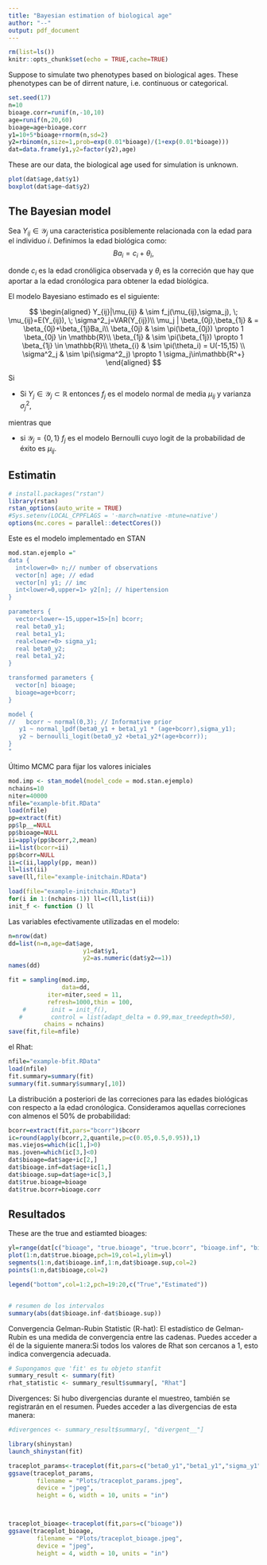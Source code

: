 ```yaml
---
title: "Bayesian estimation of biological age"
author: "--"
output: pdf_document
---
```


```r
rm(list=ls())
knitr::opts_chunk$set(echo = TRUE,cache=TRUE)
```

Suppose to simulate two phenotypes based on biological ages. These phenotypes can be of dirrent nature, i.e. continuous or categorical.

```r
set.seed(17)
n=10
bioage.corr=runif(n,-10,10)
age=runif(n,20,60)
bioage=age+bioage.corr
y1=10+5*bioage+rnorm(n,sd=2)
y2=rbinom(n,size=1,prob=exp(0.01*bioage)/(1+exp(0.01*bioage)))
dat=data.frame(y1,y2=factor(y2),age)
```

These are our data, the biological age used for simulation is unknown.

```r
plot(dat$age,dat$y1)
boxplot(dat$age~dat$y2)
```


## The Bayesian model

Sea $Y_{ij} \in \mathcal{Y}_j$ una caracteristica posiblemente relacionada con la edad para el individuo $i$. Definimos la edad biológica como:
$$Ba_i=c_i+\theta_i,$$

donde $c_i$ es la edad cronóligica observada y $\theta_i$ es la correción que hay que aportar a la edad cronólogica para obtener la edad biológica.

El modelo Bayesiano estimado es el siguiente:

$$
\begin{aligned}
Y_{ij}|\mu_{ij} & \sim f_j(\mu_{ij},\sigma_j), \; \mu_{ij}=E(Y_{ij}), \; \sigma^2_j=VAR(Y_{ij})\\
\mu_j | \beta_{0j},\beta_{1j} & = \beta_{0j}+\beta_{1j}Ba_i\\
\beta_{0j} & \sim \pi(\beta_{0j}) \propto 1 \beta_{0j} \in \mathbb{R}\\
\beta_{1j} & \sim \pi(\beta_{1j}) \propto 1 \beta_{1j} \in \mathbb{R}\\
\theta_{i} & \sim \pi(\theta_i) = U(-15,15) \\
\sigma^2_j & \sim \pi(\sigma^2_j) \propto 1 \sigma_j\in\mathbb{R^+}
\end{aligned}
$$

Si 

- Si $Y_j \in \mathcal{Y}_j \subset \mathbb{R}$ entonces $f_j$ es el modelo normal de media $\mu_{ij}$ y varianza $\sigma^2_j$,

mientras que 

- si $\mathcal{Y}_j = \{0,1\}$ $f_j$ es el modelo Bernoulli cuyo logit de la probabilidad de éxito es $\mu_{ij}$.



## Estimatin

```r
# install.packages("rstan")
library(rstan)
rstan_options(auto_write = TRUE)
#Sys.setenv(LOCAL_CPPFLAGS = '-march=native -mtune=native')
options(mc.cores = parallel::detectCores())
```

Este es el modelo implementado en STAN

```r
mod.stan.ejemplo ="
data {
  int<lower=0> n;// number of observations
  vector[n] age; // edad
  vector[n] y1; // imc
  int<lower=0,upper=1> y2[n]; // hipertension
}

parameters {
  vector<lower=-15,upper=15>[n] bcorr;
  real beta0_y1;
  real beta1_y1;
  real<lower=0> sigma_y1;
  real beta0_y2;
  real beta1_y2;
}

transformed parameters {
  vector[n] bioage;
  bioage=age+bcorr;
}

model {
//   bcorr ~ normal(0,3); // Informative prior
   y1 ~ normal_lpdf(beta0_y1 + beta1_y1 * (age+bcorr),sigma_y1);
   y2 ~ bernoulli_logit(beta0_y2 +beta1_y2*(age+bcorr));
}
"
```


Último MCMC para fijar los valores iniciales

```r
mod.imp <- stan_model(model_code = mod.stan.ejemplo)
nchains=10
niter=40000
nfile="example-bfit.RData"
load(nfile)
pp=extract(fit)
pp$lp__=NULL
pp$bioage=NULL
ii=apply(pp$bcorr,2,mean)
ii=list(bcorr=ii)
pp$bcorr=NULL
ii=c(ii,lapply(pp, mean))
ll=list(ii)
save(ll,file="example-initchain.RData")

```

```r
load(file="example-initchain.RData")
for(i in 1:(nchains-1)) ll=c(ll,list(ii))
init_f <- function () ll
```


Las variables efectivamente utilizadas en el modelo:

```r
n=nrow(dat)
dd=list(n=n,age=dat$age,
                     y1=dat$y1,
                     y2=as.numeric(dat$y2==1))
names(dd)
```



```r
fit = sampling(mod.imp, 
               data=dd,
           iter=niter,seed = 11,
           refresh=1000,thin = 100,
    #       init = init_f(),
   #        control = list(adapt_delta = 0.99,max_treedepth=50),
          chains = nchains)
save(fit,file=nfile)
```

el Rhat:

```r
nfile="example-bfit.RData"
load(nfile)
fit.summary=summary(fit)
summary(fit.summary$summary[,10])
```



La distribución a posteriori de las correciones para las edades biológicas con respecto a la edad cronólogica. Consideramos aquellas correciones con almenos el 50% de probabilidad:

```r
bcorr=extract(fit,pars="bcorr")$bcorr
ic=round(apply(bcorr,2,quantile,p=c(0.05,0.5,0.95)),1)
mas.viejos=which(ic[1,]>0)
mas.joven=which(ic[3,]<0)
dat$bioage=dat$age+ic[2,]
dat$bioage.inf=dat$age+ic[1,]
dat$bioage.sup=dat$age+ic[3,]
dat$true.bioage=bioage
dat$true.bcorr=bioage.corr
```


## Resultados

These are the true and estiamted bioages:

```r
yl=range(dat[c("bioage", "true.bioage", "true.bcorr", "bioage.inf", "bioage.sup")])
plot(1:n,dat$true.bioage,pch=19,col=1,ylim=yl)
segments(1:n,dat$bioage.inf,1:n,dat$bioage.sup,col=2)
points(1:n,dat$bioage,col=2)

legend("bottom",col=1:2,pch=19:20,c("True","Estimated"))


# resumen de los intervalos
summary(abs(dat$bioage.inf-dat$bioage.sup))
```





Convergencia Gelman-Rubin Statistic (R-hat): El estadístico de Gelman-Rubin es una medida de convergencia entre las cadenas. Puedes acceder a él de la siguiente manera:Si todos los valores de Rhat son cercanos a 1, esto indica convergencia adecuada.
```r
# Supongamos que 'fit' es tu objeto stanfit
summary_result <- summary(fit)
rhat_statistic <- summary_result$summary[, "Rhat"]

```



Divergences: Si hubo divergencias durante el muestreo, también se registrarán en el resumen. Puedes acceder a las divergencias de esta manera:
```r
#divergences <- summary_result$summary[, "divergent__"]

```




```r
library(shinystan)
launch_shinystan(fit)
```


```r

traceplot_params<-traceplot(fit,pars=c("beta0_y1","beta1_y1","sigma_y1","beta0_y2","beta1_y2"))
ggsave(traceplot_params, 
        filename = "Plots/traceplot_params.jpeg",
        device = "jpeg",
        height = 6, width = 10, units = "in")



traceplot_bioage<-traceplot(fit,pars=c("bioage"))
ggsave(traceplot_bioage, 
        filename = "Plots/traceplot_bioage.jpeg",
        device = "jpeg",
        height = 4, width = 10, units = "in")
```

